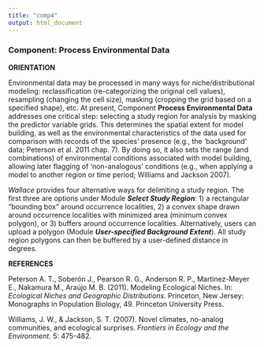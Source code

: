 ```yaml
---
title: "comp4"
output: html_document
---
```


### **Component: Process Environmental Data**

**ORIENTATION**

Environmental data may be processed in many ways for niche/distributional modeling: reclassification (re-categorizing the original cell values), resampling (changing the cell size), masking (cropping the grid based on a specified shape), etc. At present, Component **Process Environmental Data** addresses one critical step: selecting a study region for analysis by masking the predictor variable grids. This determines the spatial extent for model building, as well as the environmental characteristics of the data used for comparison with records of the species' presence (e.g., the 'background' data; Peterson et al. 2011 chap. 7). By doing so, it also sets the range (and combinations) of environmental conditions associated with model building, allowing later flagging of ‘non-analogous' conditions (e.g., when applying a model to another region or time period; Williams and Jackson 2007). 

*Wallace* provides four alternative ways for delimiting a study region. The first three are  options under Module ***Select Study Region***: 1) a rectangular "bounding box" around occurrence localities, 2) a convex shape drawn around occurrence localities with minimized area (minimum convex polygon), or 3) buffers around occurrence localities. Alternatively, users can upload a polygon (Module ***User-specified Background Extent***). All study region polygons can then be buffered by a user-defined distance in degrees. 

**REFERENCES**

Peterson A. T., Soberón J., Pearson R. G., Anderson R. P., Martinez-Meyer E., Nakamura M., Araújo M. B. (2011). Modeling Ecological Niches. In: *Ecological Niches and Geographic Distributions*. Princeton, New Jersey: Monographs in Population Biology, 49. Princeton University Press.

Williams, J. W., & Jackson, S. T. (2007). Novel climates, no-analog communities, and ecological surprises. *Frontiers in Ecology and the Environment*. 5: 475-482.

